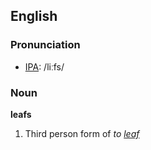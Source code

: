 ==English==

===Pronunciation===
*[[w:IPA|IPA]]: /liːfs/

===Noun===
'''leafs'''

# Third person form of ''to [[leaf#Verb|leaf]]''